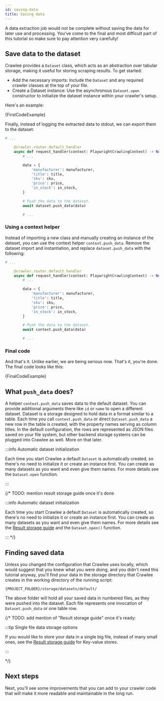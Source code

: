 ```yaml
---
id: saving-data
title: Saving data
---
```





A data extraction job would not be complete without saving the data for later use and processing. You've come to the final and most difficult part of this tutorial so make sure to pay attention very carefully!

## Save data to the dataset

Crawlee provides a <ApiLink to="class/Dataset">`Dataset`</ApiLink> class, which acts as an abstraction over tabular storage, making it useful for storing scraping results. To get started:

- Add the necessary imports: Include the <ApiLink to="class/Dataset">`Dataset`</ApiLink> and any required crawler classes at the top of your file.
- Create a Dataset instance: Use the asynchronous <ApiLink to="class/Dataset#open">`Dataset.open`</ApiLink> constructor to initialize the dataset instance within your crawler's setup.

Here's an example:

<CodeBlock language="python">
    {FirstCodeExample}
</CodeBlock>

Finally, instead of logging the extracted data to stdout, we can export them to the dataset:

```python
# ...

    @crawler.router.default_handler
    async def request_handler(context: PlaywrightCrawlingContext) -> None:
        # ...

        data = {
            'manufacturer': manufacturer,
            'title': title,
            'sku': sku,
            'price': price,
            'in_stock': in_stock,
        }

        # Push the data to the dataset.
        await dataset.push_data(data)

        # ...
```

### Using a context helper

Instead of importing a new class and manually creating an instance of the dataset, you can use the context helper  <ApiLink to="class/PushDataFunction">`context.push_data`</ApiLink>. Remove the dataset import and instantiation, and replace `dataset.push_data` with the following:

```python
# ...

    @crawler.router.default_handler
    async def request_handler(context: PlaywrightCrawlingContext) -> None:
        # ...

        data = {
            'manufacturer': manufacturer,
            'title': title,
            'sku': sku,
            'price': price,
            'in_stock': in_stock,
        }

        # Push the data to the dataset.
        await context.push_data(data)

        # ...
```

### Final code

And that's it. Unlike earlier, we are being serious now. That's it, you're done. The final code looks like this:

<RunnableCodeBlock className="language-python" language="python">
    {FinalCodeExample}
</RunnableCodeBlock>

## What `push_data` does?

A helper <ApiLink to="class/PushDataFunction">`context.push_data`</ApiLink> saves data to the default dataset. You can provide additional arguments there like `id` or `name` to open a different dataset. Dataset is a storage designed to hold data in a format similar to a table. Each time you call <ApiLink to="class/PushDataFunction">`context.push_data`</ApiLink> or direct <ApiLink to="class/Dataset#push_data">`Dataset.push_data`</ApiLink> a new row in the table is created, with the property names serving as column titles. In the default configuration, the rows are represented as JSON files saved on your file system, but other backend storage systems can be plugged into Crawlee as well. More on that later.

:::info Automatic dataset initialization

Each time you start Crawlee a default <ApiLink to="class/Dataset">`Dataset`</ApiLink> is automatically created, so there's no need to initialize it or create an instance first. You can create as many datasets as you want and even give them names. For more details see the <ApiLink to="class/Dataset#open">`Dataset.open`</ApiLink> function.

:::

{/* TODO: mention result storage guide once it's done

:::info Automatic dataset initialization

Each time you start Crawlee a default <ApiLink to="class/Dataset">`Dataset`</ApiLink> is automatically created, so there's no need to initialize it or create an instance first. You can create as many datasets as you want and even give them names. For more details see the [Result storage guide](../guides/result-storage#dataset) and the `Dataset.open()` function.

:::
*/}

## Finding saved data

Unless you changed the configuration that Crawlee uses locally, which would suggest that you knew what you were doing, and you didn't need this tutorial anyway, you'll find your data in the storage directory that Crawlee creates in the working directory of the running script:

```text
{PROJECT_FOLDER}/storage/datasets/default/
```

The above folder will hold all your saved data in numbered files, as they were pushed into the dataset. Each file represents one invocation of <ApiLink to="class/Dataset#push_data">`Dataset.push_data`</ApiLink> or one table row.

{/* TODO: add mention of "Result storage guide" once it's ready:

:::tip Single file data storage options

If you would like to store your data in a single big file, instead of many small ones, see the [Result storage guide](../guides/result-storage#key-value-store) for Key-value stores.

:::

*/}

## Next steps

Next, you'll see some improvements that you can add to your crawler code that will make it more readable and maintainable in the long run.
